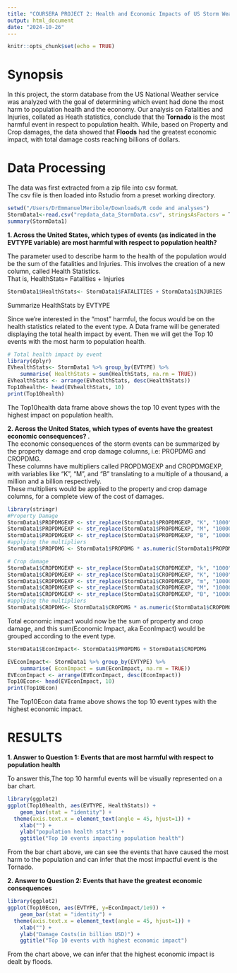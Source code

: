 ```yaml
---
title: "COURSERA PROJECT 2: Health and Economic Impacts of US Storm Weather"
output: html_document
date: "2024-10-26"
---
```


```r
knitr::opts_chunk$set(echo = TRUE)
```

Synopsis
========
In this project, the storm database from the US National Weather service was analyzed with the goal of determining which event had done the most harm to population health and the economy. Our analysis on Fatalities and Injuries, collated as Heath statistics, conclude that the **Tornado** is the most harmful event in respect to population health. While, based on Property and Crop damages, the data showed that **Floods** had the greatest economic impact, with total damage costs reaching billions of dollars.

Data Processing
===============
The data was first extracted from a zip file into csv format.  
The csv file is then loaded into Rstudio from a preset working directory. 
```r
setwd("/Users/DrEmmanuelMeribole/Downloads/R code and analyses")
StormData1<-read.csv("repdata_data_StormData.csv", stringsAsFactors = T)
summary(StormData1)
```

**1. Across the United States, which types of events (as indicated in the EVTYPE variable) are most harmful with respect to population health?**

The parameter used to describe harm to the health of the population would be the sum of the fatalities and Injuries. This involves the creation of a new column, called Health Statistics.  
That is, HealthStats= Fatalities + Injuries
```r
StormData1$HealthStats<- StormData1$FATALITIES + StormData1$INJURIES
```

Summarize HealthStats by EVTYPE

Since we’re interested in the “most” harmful, the focus would be on the health statistics related to the event type.
A Data frame will be generated displaying the total health impact by event.
Then we will get the Top 10 events with the most harm to population health.
```r
# Total health impact by event
library(dplyr)
EVhealthStats<- StormData1 %>% group_by(EVTYPE) %>% 
    summarise( HealthStats = sum(HealthStats, na.rm = TRUE)) 
EVhealthStats <- arrange(EVhealthStats, desc(HealthStats))
Top10health<- head(EVhealthStats, 10)
print(Top10health)
```

The Top10health data frame above shows the top 10 event types with the highest impact on population health.

**2. Across the United States, which types of events have the greatest economic consequences? **.  
The economic consequences of the storm events can be summarized by the property damage and crop damage columns, i.e: PROPDMG and CROPDMG.  
These columns have multipliers called PROPDMGEXP and CROPDMGEXP, with variables like "K", "M", and "B" translating to a multiple of a thousand, a million and a billion respectively.  
These multipliers would be applied to the property and crop damage columns, for a complete view of the cost of damages.

```r
library(stringr)
#Property Damage
StormData1$PROPDMGEXP <- str_replace(StormData1$PROPDMGEXP, "K", "1000")
StormData1$PROPDMGEXP <- str_replace(StormData1$PROPDMGEXP, "M", "1000000") 
StormData1$PROPDMGEXP <- str_replace(StormData1$PROPDMGEXP, "B", "1000000000")
#applying the multipliers
StormData1$PROPDMG <- StormData1$PROPDMG * as.numeric(StormData1$PROPDMGEXP)

# Crop damage
StormData1$CROPDMGEXP <- str_replace(StormData1$CROPDMGEXP, "k", "1000")
StormData1$CROPDMGEXP <- str_replace(StormData1$CROPDMGEXP, "K", "1000")
StormData1$CROPDMGEXP <- str_replace(StormData1$CROPDMGEXP, "m", "1000000") 
StormData1$CROPDMGEXP <- str_replace(StormData1$CROPDMGEXP, "M", "1000000") 
StormData1$CROPDMGEXP <- str_replace(StormData1$CROPDMGEXP, "B", "1000000000")
#applying the multipliers
StormData1$CROPDMG<- StormData1$CROPDMG * as.numeric(StormData1$CROPDMGEXP)
```
Total economic impact would now be the sum of property and crop damage, and this sum(Economic Impact, aka EconImpact) would be grouped according to the event type. 
```r
StormData1$EconImpact<- StormData1$PROPDMG + StormData1$CROPDMG

EVEconImpact<- StormData1 %>% group_by(EVTYPE) %>% 
    summarise( EconImpact = sum(EconImpact, na.rm = TRUE)) 
EVEconImpact <- arrange(EVEconImpact, desc(EconImpact))
Top10Econ<- head(EVEconImpact, 10)
print(Top10Econ)
```

The Top10Econ data frame above shows the top 10 event types with the highest economic impact. 

RESULTS
=======

**1. Answer to Question 1: Events that are most harmful with respect to population health**

To answer this,The top 10 harmful events will be visually represented on a bar chart.  
```r
library(ggplot2)
ggplot(Top10health, aes(EVTYPE, HealthStats)) + 
    geom_bar(stat = "identity") + 
  theme(axis.text.x = element_text(angle = 45, hjust=1)) + 
    xlab("") +
    ylab("population health stats") +
    ggtitle("Top 10 events impacting population health")
```

From the bar chart above, we can see the events that have caused the most harm to the population and can infer that the most impactful event is the Tornado. 

**2. Answer to Question 2: Events that have the greatest economic consequences**

```r
library(ggplot2)
ggplot(Top10Econ, aes(EVTYPE, y=EconImpact/1e9)) + 
    geom_bar(stat = "identity") +
  theme(axis.text.x = element_text(angle = 45, hjust=1)) + 
    xlab("") +
    ylab("Damage Costs(in billion USD)") +
    ggtitle("Top 10 events with highest economic impact")
```

From the chart above, we can infer that the highest economic impact is dealt by floods.
































